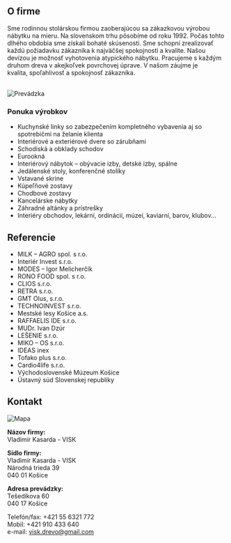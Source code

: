 ## O firme

Sme rodinnou stolárskou firmou zaoberajúcou sa zákazkovou výrobou nábytku na mieru. Na slovenskom trhu pôsobíme od roku 1992. Počas tohto dlhého obdobia sme získali bohaté skúsenosti. Sme schopní zrealizovať každú požiadavku zákazníka k najväčšej spokojnosti a kvalite. Našou devízou
je možnosť vyhotovenia atypického nábytku. Pracujeme s každým druhom dreva v akejkoľvek povrchovej úprave. V našom záujme je kvalita, spoľahlivosť a spokojnosť zákazníka.

<br/>
<img src="/visk_building.jpg" alt="Prevádzka" />
<br/>

### Ponuka výrobkov
- Kuchynské linky so zabezpečením kompletného vybavenia aj so spotrebičmi na želanie klienta
- Interiérové a exteriérové dvere so zárubňami
- Schodiská a obklady schodov
- Eurookná
- Interiérový nábytok – obývacie izby, detské izby, spálne
- Jedálenské stoly, konferenčné stolíky
- Vstavané skrine
- Kúpeľňové zostavy
- Chodbové zostavy
- Kancelárske nábytky
- Záhradné altánky a prístrešky
- Interiéry obchodov, lekární, ordinácií, múzeí, kaviarní, barov, klubov...

## Referencie
- MILK – AGRO spol. s r.o.
- Interiér Invest s.r.o.
- MODES – Igor Melicherčík
- RONO FOOD spol. s r.o.
- CLIOS s.r.o.
- RETRA s.r.o.
- GMT Olus, s.r.o.
- TECHNOINVEST s.r.o.
- Mestské lesy Košice a.s.
- RAFFAELIS IDE s.r.o.
- MUDr. Ivan Dzúr
- LEŠENIE s.r.o.
- MIKO – OS s.r.o.
- IDEAS inex
- Tofako plus s.r.o.
- Cardio4life s.r.o.
- Východoslovenské Múzeum Košice
- Ústavný súd Slovenskej republiky

## Kontakt

<img src="/visk_map.png" alt="Mapa" />

**Názov firmy:**<br/>
Vladimír Kasarda - VISK

**Sídlo firmy:**<br/>
Vladimír Kasarda - VISK<br/>
Národná trieda 39<br/>
040 01 Košice<br/>

**Adresa prevádzky:**<br/>
Tešedíkova 60<br/>
040 17 Košice<br/>


Telefón/fax: +421 55 6321 772<br/>
Mobil: +421 910 433 640<br/>
e-mail: visk.drevo@gmail.com